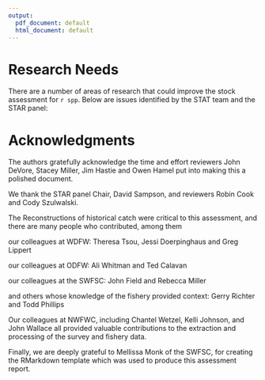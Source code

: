 ```yaml
---
output:
  pdf_document: default
  html_document: default
---
```


<!-- ****************************RESEARCH NEEDS**************************** -->

# Research Needs

There are a number of areas of research that could improve the stock 
assessment for `r spp`.  Below are issues identified by the STAT team 
and the STAR panel:

\begin{enumerate}

\item \textbf{Data!}: 

\item \textbf{xxxx}:

\item \textbf{xxxx}:

\item \textbf{xxxx}:

\item \textbf{xxxx}:

\end{enumerate}


<!-- ***************************ACKNOWLEDGEMENTS*************************** -->

# Acknowledgments

The authors gratefully acknowledge the time and effort reviewers John DeVore, Stacey Miller, Jim Hastie and Owen Hamel put into making this a polished document.

We thank the STAR panel Chair, David Sampson, and reviewers Robin Cook and Cody Szulwalski.

The Reconstructions of historical catch were critical to this assessment, and there are many people who contributed, among them

our colleagues at WDFW:  Theresa Tsou, Jessi Doerpinghaus and Greg Lippert

our colleagues at ODFW:  Ali Whitman and Ted Calavan

our colleagues at the SWFSC:  John Field and Rebecca Miller

and others whose knowledge of the fishery provided context:  Gerry Richter and Todd Phillips

Our colleagues at NWFWC, including Chantel Wetzel, Kelli Johnson, and John Wallace all provided valuable contributions to the extraction and processing of the survey and fishery data.

Finally, we are deeply grateful to Mellissa Monk of the SWFSC, for creating the RMarkdown template which was used to produce this assessment report.


\newpage
\FloatBarrier
